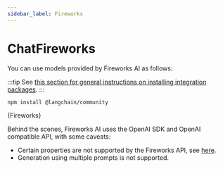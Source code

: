 ```yaml
---
sidebar_label: Fireworks
---
```



# ChatFireworks

You can use models provided by Fireworks AI as follows:

:::tip
See [this section for general instructions on installing integration packages](/docs/get_started/installation#installing-integration-packages).
:::

```bash npm2yarn
npm install @langchain/community
```


<CodeBlock language="typescript">{Fireworks}</CodeBlock>

Behind the scenes, Fireworks AI uses the OpenAI SDK and OpenAI compatible API, with some caveats:

- Certain properties are not supported by the Fireworks API, see [here](https://readme.fireworks.ai/docs/openai-compatibility#api-compatibility).
- Generation using multiple prompts is not supported.
